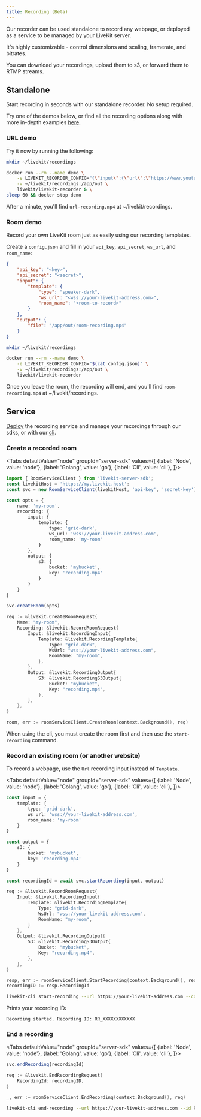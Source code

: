```yaml
---
title: Recording (Beta)
---
```


Our recorder can be used standalone to record any webpage, or deployed as a service to be managed by your LiveKit server.

It's highly customizable - control dimensions and scaling, framerate, and bitrates.

You can download your recordings, upload them to s3, or forward them to RTMP streams.

## Standalone

Start recording in seconds with our standalone recorder. No setup required.

Try one of the demos below, or find all the recording options along with more in-depth examples [here](https://github.com/livekit/livekit-recorder/tree/main/recorder).


### URL demo

Try it now by running the following:
```bash
mkdir ~/livekit/recordings

docker run --rm --name demo \
    -e LIVEKIT_RECORDER_CONFIG="{\"input\":{\"url\":\"https://www.youtube.com/v/dQw4w9WgXcQ\"},\"output\":{\"file\":\"/app/out/url-recording.mp4\"}}" \
    -v ~/livekit/recordings:/app/out \
    livekit/livekit-recorder & \
sleep 60 && docker stop demo
```

After a minute, you'll find `url-recording.mp4` at ~/livekit/recordings.

### Room demo

Record your own LiveKit room just as easily using our recording templates.

Create a `config.json` and fill in your `api_key`, `api_secret`, `ws_url`, and `room_name`:

```json title="config.json"
{
    "api_key": "<key>",
    "api_secret": "<secret>",
    "input": {
        "template": {
            "type": "speaker-dark",
            "ws_url": "<wss://your-livekit-address.com>",
            "room_name": "<room-to-record>"
        }
    },
    "output": {
        "file": "/app/out/room-recording.mp4"
    }
}
```

```bash
mkdir ~/livekit/recordings

docker run --rm --name demo \
    -e LIVEKIT_RECORDER_CONFIG="$(cat config.json)" \
    -v ~/livekit/recordings:/app/out \
    livekit/livekit-recorder
```

Once you leave the room, the recording will end, and you'll find `room-recording.mp4` at ~/livekit/recordings.

## Service

[Deploy](deploy/recorder) the recording service and manage your recordings through our sdks, or with our [cli](https://github.com/livekit/livekit-cli).

### Create a recorded room

<Tabs
  defaultValue="node"
  groupId="server-sdk"
  values={[
    {label: 'Node', value: 'node'},
    {label: 'Golang', value: 'go'},
    {label: 'Cli', value: 'cli'},
  ]}>
  <TabItem value="node">

```typescript title="TypeScript"
import { RoomServiceClient } from 'livekit-server-sdk';
const livekitHost = 'https://my.livekit.host';
const svc = new RoomServiceClient(livekitHost, 'api-key', 'secret-key');

const opts = {
    name: 'my-room',
    recording: {
        input: {
            template: {
                type: 'grid-dark',
                ws_url: 'wss://your-livekit-address.com',
                room_name: 'my-room'
            }
        },
        output: {
            s3: {
                bucket: 'mybucket',
                key: 'recording.mp4'
            }
        }
    }
}

svc.createRoom(opts)
```

  </TabItem>

  <TabItem value="go">

```go title="Go"
req := &livekit.CreateRoomRequest{
    Name: "my-room",
    Recording: &livekit.RecordRoomRequest{
        Input: &livekit.RecordingInput{
            Template: &livekit.RecordingTemplate{
                Type: "grid-dark",
                WsUrl: "wss://your-livekit-address.com",
                RoomName: "my-room",
            },
        },
        Output: &livekit.RecordingOutput{
            S3: &livekit.RecordingS3Output{
                Bucket: "mybucket",
                Key: "recording.mp4",
            },
        },
    },
}

room, err := roomServiceClient.CreateRoom(context.Background(), req)
```

  </TabItem>

  <TabItem value="cli">

When using the cli, you must create the room first and then use the `start-recording` command.

  </TabItem>

</Tabs>

### Record an existing room (or another website)

To record a webpage, use the `Url` recording input instead of `Template`.

<Tabs
  defaultValue="node"
  groupId="server-sdk"
  values={[
    {label: 'Node', value: 'node'},
    {label: 'Golang', value: 'go'},
    {label: 'Cli', value: 'cli'},
  ]}>
  <TabItem value="node">

```typescript title="TypeScript"
const input = {
    template: {
        type: 'grid-dark',
        ws_url: 'wss://your-livekit-address.com',
        room_name: 'my-room'
    }
}

const output = {
    s3: {
        bucket: 'mybucket',
        key: 'recording.mp4'
    }
}

const recordingId = await svc.startRecording(input, output)
```

  </TabItem>

  <TabItem value="go">

```go title="Go"
req := &livekit.RecordRoomRequest{
    Input: &livekit.RecordingInput{
        Template: &livekit.RecordingTemplate{
            Type: "grid-dark",
            WsUrl: "wss://your-livekit-address.com",
            RoomName: "my-room",
        }
    },
    Output: &livekit.RecordingOutput{
        S3: &livekit.RecordingS3Output{
            Bucket: "mybucket",
            Key: "recording.mp4",
        },
    },
}

resp, err := roomServiceClient.StartRecording(context.Background(), req)
recordingID := resp.RecordingId
```

  </TabItem>

  <TabItem value="cli">

```bash
livekit-cli start-recording --url https://your-livekit-address.com --config path/to/config.json
```
Prints your recording ID:
```
Recording started. Recording ID: RR_XXXXXXXXXXXX
```

  </TabItem>

</Tabs>

### End a recording

<Tabs
  defaultValue="node"
  groupId="server-sdk"
  values={[
    {label: 'Node', value: 'node'},
    {label: 'Golang', value: 'go'},
    {label: 'Cli', value: 'cli'},
  ]}>
  <TabItem value="node">

```typescript title="TypeScript"
svc.endRecording(recordingId)
```

  </TabItem>

  <TabItem value="go">

```go title="Go"
req := &livekit.EndRecordingRequest{
    RecordingId: recordingID,
}

_, err := roomServiceClient.EndRecording(context.Background(), req)
```

  </TabItem>

  <TabItem value="cli">

```bash
livekit-cli end-recording --url https://your-livekit-address.com --id RR_XXXXXXXXXXXX
```

  </TabItem>

</Tabs>
